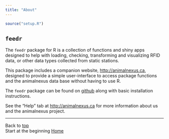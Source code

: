 ```yaml
---
title: "About"
---
```


```r
source("setup.R")
```

## `feedr`

The `feedr` package for R is a collection of functions and shiny apps designed to help with loading, checking, transforming and visualizing RFID data, or other data types collected from static stations.

This package includes a companion website, <http://animalnexus.ca>, designed to provide a simple user-interface to access package functions and the animalnexus data base without having to use R.

The `feedr` package can be found on [github](https://github.com/animalnexus/feedr) along with basic installation instructions.

See the "Help" tab at <http://animalnexus.ca> for more information about us and the animalnexus project.

-----------------------------------------
Back to [top](#top)  
Start at the beginning [Home](index.html)
